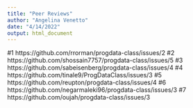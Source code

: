 ```yaml
---
title: "Peer Reviews"
author: "Angelina Venetto"
date: "4/14/2022"
output: html_document
---
```

 #1 https://github.com/rrorman/progdata-class/issues/2
 #2 https://github.com/shossain7757/progdata-class/issues/5
 #3 https://github.com/sabeisenberg/progdata-class/issues/4
 #4 https://github.com/tinale9/ProgDataClass/issues/3
 #5 https://github.com/reupton/progdata-class/issues/4
 #6 https://github.com/negarmaleki96/progdata-class/issues/3
 #7 https://github.com/oujah/progdata-class/issues/3
